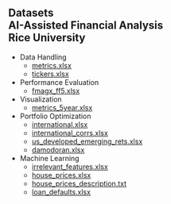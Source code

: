## Datasets<br>AI-Assisted Financial Analysis<br>Rice University


- Data Handling
  - [metrics.xlsx](https://www.dropbox.com/scl/fi/2x48zp2xxqt3nznt1yr3s/metrics.xlsx?rlkey=o1fyg9h7n4wh628age7fwqjga&dl=1)
  - [tickers.xlsx](https://www.dropbox.com/scl/fi/d8jfx5zml22p6wd6zsghk/tickers.xlsx?rlkey=k5t0xwmp087wq7rcrcsybx88x&dl=1)

- Performance Evaluation
  - [fmagx_ff5.xlsx](https://www.dropbox.com/scl/fi/7uquqkfu2vl5fp3ycz087/fmagx_ff5.xlsx?rlkey=29ekxxzrq54pcer0l21rahi72&dl=1)

- Visualization
  - [metrics_5year.xlsx](https://www.dropbox.com/scl/fi/pfy3zva24o878t81enp9w/metrics_5year.xlsx?rlkey=289wbumfl0q2b7d7k93iexm27&dl=1)

- Portfolio Optimization
  - [international.xlsx](https://www.dropbox.com/scl/fi/n9xetoaasf7fpm7jh9qqb/international.xlsx?rlkey=15tuk93vvb3an0f2ddjxfltwa&dl=1)
  - [international_corrs.xlsx](https://www.dropbox.com/scl/fi/c096l6631jmoyvv5anepm/international_corrs.xlsx?rlkey=m5jykolrs466tj07aezn8ksji&dl=1)
  - [us_developed_emerging_rets.xlsx](https://www.dropbox.com/scl/fi/lu01rgk9n3wwxe1mmc6ke/us_developed_emerging_rets.xlsx?rlkey=myt5rgwtpt7uaie6vshdoj8d0&dl=1)
  - [damodoran.xlsx](https://www.dropbox.com/scl/fi/xvj5xdzwk7dvegduxw4aj/damodoran.xlsx?rlkey=i4kddrnyb6fqfmxwiyzd6o7js&dl=1)

- Machine Learning 
  - [irrelevant_features.xlsx](https://www.dropbox.com/scl/fi/rqq35dn7vx9i07pr4n0us/irrelevant_features.xlsx?rlkey=ixr6wv1dufygr1cckrxvmrs55&dl=1)
  - [house_prices.xlsx](https://www.dropbox.com/scl/fi/1761zmmee59o244p2of1l/house_prices.xlsx?rlkey=08w4fenefdmkc9pn89829ijlw&dl=1)
  - [house_prices_description.txt](https://www.dropbox.com/scl/fi/05k8ayxm8v473con0qtg4/house_prices_description.txt?rlkey=lq3mt4vmqhexy3qfkii0c75cp&dl=1)
  - [loan_defaults.xlsx](https://www.dropbox.com/scl/fi/2kf5ogv0sno8f7zmwb4ji/loan_defaults.xlsx?rlkey=5j62gincp0ty49b8xcqam0n40&dl=1)

